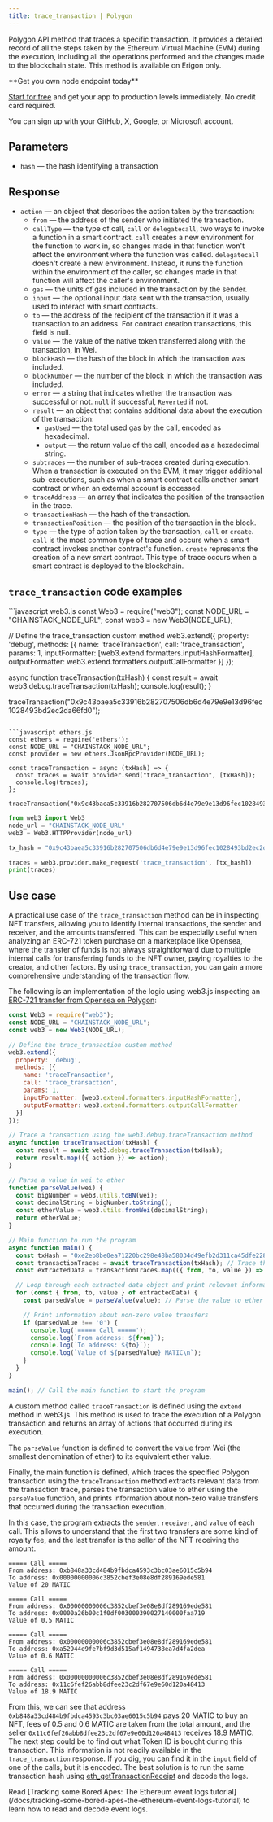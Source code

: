 ```yaml
---
title: trace_transaction | Polygon
---
```


Polygon API method that traces a specific transaction. It provides a detailed record of all the steps taken by the Ethereum Virtual Machine (EVM) during the execution, including all the operations performed and the changes made to the blockchain state. This method is available on Erigon only.

<Check>
**Get you own node endpoint today**

[Start for free](https://console.chainstack.com/) and get your app to production levels immediately. No credit card required.

You can sign up with your GitHub, X, Google, or Microsoft account.
</Check>


## Parameters

* `hash` — the hash identifying a transaction

## Response

* `action` — an object that describes the action taken by the transaction:
  + `from` — the address of the sender who initiated the transaction.
  + `callType` — the type of call, `call` or `delegatecall`, two ways to invoke a function in a smart contract. `call` creates a new environment for the function to work in, so changes made in that function won't affect the environment where the function was called. `delegatecall` doesn't create a new environment. Instead, it runs the function within the environment of the caller, so changes made in that function will affect the caller's environment.
  + `gas` — the units of gas included in the transaction by the sender.
  + `input` — the optional input data sent with the transaction, usually used to interact with smart contracts.
  + `to` — the address of the recipient of the transaction if it was a transaction to an address. For contract creation transactions, this field is null.
  + `value` — the value of the native token transferred along with the transaction, in Wei.
  + `blockHash` — the hash of the block in which the transaction was included.
  + `blockNumber` — the number of the block in which the transaction was included.
  + `error` — a string that indicates whether the transaction was successful or not. `null` if successful, `Reverted` if not.
  + `result` — an object that contains additional data about the execution of the transaction:
    - `gasUsed` — the total used gas by the call, encoded as hexadecimal.
    - `output` — the return value of the call, encoded as a hexadecimal string.
  + `subtraces` — the number of sub-traces created during execution. When a transaction is executed on the EVM, it may trigger additional sub-executions, such as when a smart contract calls another smart contract or when an external account is accessed.
  + `traceAddress` — an array that indicates the position of the transaction in the trace.
  + `transactionHash` — the hash of the transaction.
  + `transactionPosition` — the position of the transaction in the block.
  + `type` — the type of action taken by the transaction, `call` or `create`. `call`  is the most common type of trace and occurs when a smart contract invokes another contract's function. `create` represents the creation of a new smart contract. This type of trace occurs when a smart contract is deployed to the blockchain.

## `trace_transaction` code examples

<CodeGroup>
```javascript web3.js
const Web3 = require("web3");
const NODE_URL = "CHAINSTACK_NODE_URL";
const web3 = new Web3(NODE_URL);

// Define the trace_transaction custom method
web3.extend({
  property: 'debug',
  methods: [{
    name: 'traceTransaction',
    call: 'trace_transaction',
    params: 1,
    inputFormatter: [web3.extend.formatters.inputHashFormatter],
    outputFormatter: web3.extend.formatters.outputCallFormatter
  }]
});

async function traceTransaction(txHash) {
    const result = await web3.debug.traceTransaction(txHash);
    console.log(result);
}

traceTransaction("0x9c43baea5c33916b282707506db6d4e79e9e13d96fec1028493bd2ec2da66fd0");
```

```javascript ethers.js
const ethers = require('ethers');
const NODE_URL = "CHAINSTACK_NODE_URL";
const provider = new ethers.JsonRpcProvider(NODE_URL);

const traceTransaction = async (txHash) => {
  const traces = await provider.send("trace_transaction", [txHash]);
  console.log(traces);
};

traceTransaction("0x9c43baea5c33916b282707506db6d4e79e9e13d96fec1028493bd2ec2da66fd0")
```

```python web3.py
from web3 import Web3  
node_url = "CHAINSTACK_NODE_URL" 
web3 = Web3.HTTPProvider(node_url)

tx_hash = "0x9c43baea5c33916b282707506db6d4e79e9e13d96fec1028493bd2ec2da66fd0"

traces = web3.provider.make_request('trace_transaction', [tx_hash])
print(traces)
```
</CodeGroup>


## Use case

A practical use case of the `trace_transaction` method can be in inspecting NFT transfers, allowing you to identify internal transactions, the sender and receiver, and the amounts transferred. This can be especially useful when analyzing an ERC-721 token purchase on a marketplace like Opensea, where the transfer of funds is not always straightforward due to multiple internal calls for transferring funds to the NFT owner, paying royalties to the creator, and other factors. By using `trace_transaction`, you can gain a more comprehensive understanding of the transaction flow.

The following is an implementation of the logic using web3.js inspecting an [ERC-721 transfer from Opensea on Polygon](https://polygonscan.com/tx/0xe2eb8be0ea71220bc298e48ba58034d49efb2d311ca45dfe228cb564cd8a3fb5):

```javascript index.js
const Web3 = require("web3");
const NODE_URL = "CHAINSTACK_NODE_URL";
const web3 = new Web3(NODE_URL);

// Define the trace_transaction custom method
web3.extend({
  property: 'debug',
  methods: [{
    name: 'traceTransaction',
    call: 'trace_transaction',
    params: 1,
    inputFormatter: [web3.extend.formatters.inputHashFormatter],
    outputFormatter: web3.extend.formatters.outputCallFormatter
  }]
});

// Trace a transaction using the web3.debug.traceTransaction method
async function traceTransaction(txHash) {
  const result = await web3.debug.traceTransaction(txHash);
  return result.map(({ action }) => action);
}

// Parse a value in wei to ether
function parseValue(wei) {
  const bigNumber = web3.utils.toBN(wei);
  const decimalString = bigNumber.toString();
  const etherValue = web3.utils.fromWei(decimalString);
  return etherValue;
}

// Main function to run the program
async function main() {
  const txHash = "0xe2eb8be0ea71220bc298e48ba58034d49efb2d311ca45dfe228cb564cd8a3fb5";
  const transactionTraces = await traceTransaction(txHash); // Trace the specified transaction
  const extractedData = transactionTraces.map(({ from, to, value }) => ({ from, to, value })); // Extract relevant data from the transaction trace

  // Loop through each extracted data object and print relevant information
  for (const { from, to, value } of extractedData) {
    const parsedValue = parseValue(value); // Parse the value to ether

    // Print information about non-zero value transfers
    if (parsedValue !== '0') {
      console.log('===== Call =====');
      console.log(`From address: ${from}`);
      console.log(`To address: ${to}`);
      console.log(`Value of ${parsedValue} MATIC\n`);
    }
  }
}

main(); // Call the main function to start the program
```


A custom method called `traceTransaction` is defined using the `extend` method in web3.js. This method is used to trace the execution of a Polygon transaction and returns an array of actions that occurred during its execution.

The `parseValue` function is defined to convert the value from Wei (the smallest denomination of ether) to its equivalent ether value.

Finally, the main function is defined, which traces the specified Polygon transaction using the `traceTransaction` method extracts relevant data from the transaction trace, parses the transaction value to ether using the `parseValue` function, and prints information about non-zero value transfers that occurred during the transaction execution.

In this case, the program extracts the `sender`, `receiver`, and `value` of each call. This allows to understand that the first two transfers are some kind of royalty fee, and the last transfer is the seller of the NFT receiving the amount.

```shell Shell
===== Call =====
From address: 0xb848a33cd484b9fbdca4593c3bc03ae6015c5b94
To address: 0x00000000006c3852cbef3e08e8df289169ede581  
Value of 20 MATIC

===== Call =====
From address: 0x00000000006c3852cbef3e08e8df289169ede581
To address: 0x0000a26b00c1f0df003000390027140000faa719  
Value of 0.5 MATIC

===== Call =====
From address: 0x00000000006c3852cbef3e08e8df289169ede581
To address: 0xa52944e9fe7bf9d3d515af1494738ea7d4fa2dea
Value of 0.6 MATIC

===== Call =====
From address: 0x00000000006c3852cbef3e08e8df289169ede581
To address: 0x11c6fef26abb8dfee23c2df67e9e60d120a48413
Value of 18.9 MATIC
```


From this, we can see that address `0xb848a33cd484b9fbdca4593c3bc03ae6015c5b94` pays 20 MATIC to buy an NFT, fees of 0.5 and 0.6 MATIC are taken from the total amount, and the seller `0x11c6fef26abb8dfee23c2df67e9e60d120a48413` receives 18.9 MATIC. The next step could be to find out what Token ID is bought during this transaction. This information is not readily available in the `trace_transaction` response. If you dig, you can find it in the `input` field of one of the calls, but it is encoded. The best solution is to run the same transaction hash using [eth\_getTransactionReceipt](/reference/polygon-gettransactionreceipt) and decode the logs.

<Note>
Read [Tracking some Bored Apes: The Ethereum event logs tutorial](/docs/tracking-some-bored-apes-the-ethereum-event-logs-tutorial) to learn how to read and decode event logs.
</Note>
